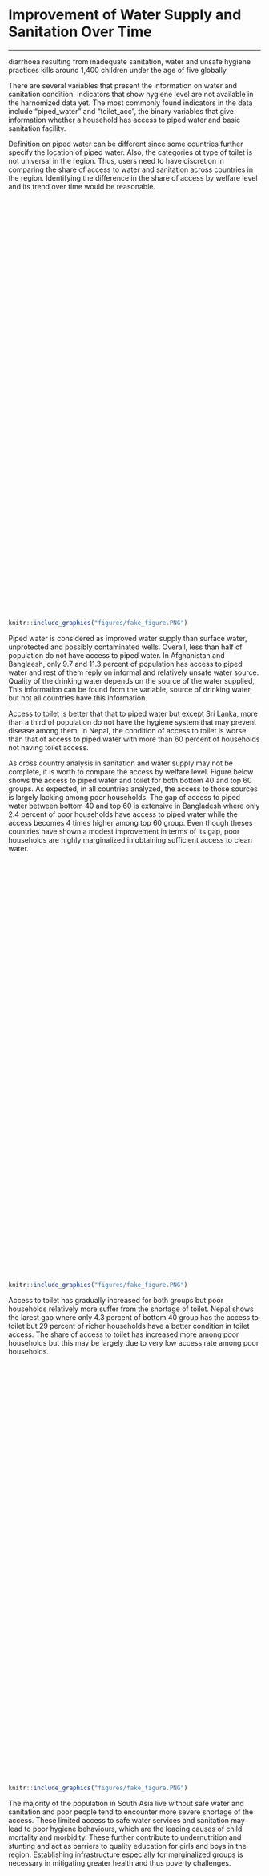 # Improvement of Water Supply and Sanitation Over Time
***

diarrhoea resulting from inadequate sanitation, water and unsafe hygiene practices kills around 1,400 children under the age of five globally


There are several variables that present the information on water and sanitation condition. Indicators that show hygiene level are not available in the harnomized data yet. The most commonly found indicators in the data include "piped_water" and "toilet_acc", the binary variables that give information whether a household has access to piped water and basic sanitation facility. 

Definition on piped water can be different since some countries further specify the location of piped water. Also, the categories ot type of toilet is not universal in the region. Thus, users need to have discretion in comparing the share of access to water and sanitation across countries in the region. Identifying the difference in the share of access by welfare level and its trend over time would be reasonable. 

<script type='text/javascript' src='https://tab.worldbank.org/javascripts/api/viz_v1.js'></script><div class='tableauPlaceholder' style='width: 700px; height: 827px;'><object class='tableauViz' width='700' height='827' style='display:none;'><param name='host_url' value='https%3A%2F%2Ftab.worldbank.org%2F' /> <param name='embed_code_version' value='3' /> <param name='site_root' value='&#47;t&#47;WBG' /><param name='name' value='SAR_MNA_NoteD_all&#47;2' /><param name='tabs' value='no' /><param name='toolbar' value='yes' /><param name='showAppBanner' value='false' /><param name='filter' value='iframeSizedToWindow=true' /></object></div>

```{r NoteDdash1,  echo=FALSE, fig.cap = "Sanitation Indicators", out.height='10%', fig.align = 'left'}
knitr::include_graphics("figures/fake_figure.PNG")
```

Piped water is considered as improved water supply than surface water, unprotected and possibly contaminated wells. Overall, less than half of population do not have access to piped water. In Afghanistan and Banglaesh, only 9.7 and 11.3 percent of population has access to piped water and rest of them reply on informal and relatively unsafe water source. Quality of the drinking water depends on the source of the water supplied, This information can be found from the variable, source of drinking water, but not all countries have this information. 

Access to toilet is better that that to piped water but except Sri Lanka, more than a third of population do not have the hygiene system that may prevent disease among them. In Nepal, the condition of access to toilet is worse than that of access to piped water with more than 60 percent of households not having toilet access. 

As cross country analysis in sanitation and water supply may not be complete, it is worth to compare the access by welfare level. Figure below shows the access to piped water and toilet for both bottom 40 and top 60 groups. As expected, in all countries analyzed, the access to those sources is largely lacking among poor households. The gap of access to piped water between bottom 40 and top 60 is extensive in Bangladesh where only 2.4 percent of poor households have access to piped water while the access becomes 4 times higher among top 60 group. Even though theses countries have shown a modest improvement in terms of its gap, poor households are highly marginalized in obtaining sufficient access to clean water.  

<script type='text/javascript' src='https://tab.worldbank.org/javascripts/api/viz_v1.js'></script><div class='tableauPlaceholder' style='width: 700px; height: 827px;'><object class='tableauViz' width='700' height='827' style='display:none;'><param name='host_url' value='https%3A%2F%2Ftab.worldbank.org%2F' /> <param name='embed_code_version' value='3' /> <param name='site_root' value='&#47;t&#47;WBG' /><param name='name' value='SAR_MNA_NoteD_watertoilet&#47;db_piped' /><param name='tabs' value='no' /><param name='toolbar' value='yes' /><param name='showAppBanner' value='false' /><param name='filter' value='iframeSizedToWindow=true' /></object></div>

```{r NoteDdash2,  echo=FALSE, fig.cap = "Access to Piped Water", out.height='10%', fig.align = 'left'}
knitr::include_graphics("figures/fake_figure.PNG")
```

Access to toilet has gradually increased for both groups but poor households relatively more suffer from the shortage of toilet. Nepal shows the larest gap where only 4.3 percent of bottom 40 group has the access to toilet but 29 percent of richer households have a better condition in toilet access. The share of access to toilet has increased more among poor households but this may be largely due to very low access rate among poor households. 

<script type='text/javascript' src='https://tab.worldbank.org/javascripts/api/viz_v1.js'></script><div class='tableauPlaceholder' style='width: 700px; height: 827px;'><object class='tableauViz' width='700' height='827' style='display:none;'><param name='host_url' value='https%3A%2F%2Ftab.worldbank.org%2F' /> <param name='embed_code_version' value='3' /> <param name='site_root' value='&#47;t&#47;WBG' /><param name='name' value='SAR_MNA_NoteD_watertoilet&#47;db_toilet' /><param name='tabs' value='no' /><param name='toolbar' value='yes' /><param name='showAppBanner' value='false' /><param name='filter' value='iframeSizedToWindow=true' /></object></div>

```{r NoteDdash3,  echo=FALSE, fig.cap = "Access to Toilet", out.height='10%', fig.align = 'left'}
knitr::include_graphics("figures/fake_figure.PNG")
```

The majority of the population in South Asia live without safe water and sanitation and poor people tend to encounter more severe shortage of the access. These limited access to safe water services and sanitation may lead to poor hygiene behaviours, which are the leading causes of child mortality and morbidity. These further contribute to undernutrition and stunting and act as barriers to quality education for girls and boys in the region. Establishing infrastructure especially for marginalized groups is necessary in mitigating greater health and thus poverty challenges. 
